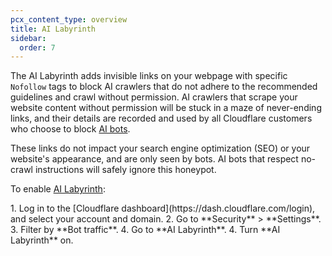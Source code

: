 ```yaml
---
pcx_content_type: overview
title: AI Labyrinth
sidebar:
  order: 7
---
```



The AI Labyrinth adds invisible links on your webpage with specific `Nofollow` tags to block AI crawlers that do not adhere to the recommended guidelines and crawl without permission. AI crawlers that scrape your website content without permission will be stuck in a maze of never-ending links, and their details are recorded and used by all Cloudflare customers who choose to block [AI bots](/bots/concepts/bot/#ai-bots).

These links do not impact your search engine optimization (SEO) or your website's appearance, and are only seen by bots. AI bots that respect no-crawl instructions will safely ignore this honeypot.

To enable [AI Labyrinth](/bots/additional-configurations/ai-labyrinth):

<Tabs syncKey="dashNewNav"> 
  <TabItem label="Old dashboard">
    <Steps>
      <Render 
        file="ai-labyrinth-enable" 
        params={{ one: "Bot Fight Mode" }} 
      />
    </Steps>
  </TabItem> 
  <TabItem label="New dashboard" icon="rocket">
    <Steps>
      1. Log in to the [Cloudflare dashboard](https://dash.cloudflare.com/login), and select your account and domain.
      2. Go to **Security** > **Settings**.
      3. Filter by **Bot traffic**.
      4. Go to **AI Labyrinth**. 
      4. Turn **AI Labyrinth** on.
    </Steps>
  </TabItem> 
</Tabs>